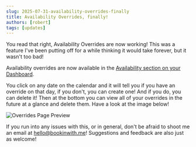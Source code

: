 ```yaml
---
slug: 2025-07-31-availability-overrides-finally
title: Availability Overrides, finally!
authors: [robert]
tags: [updates]
---
```


You read that right, Availability Overrides are now working! This was a feature I've been putting off for a while thinking it would take forever, but it wasn't too bad!

Availability overrides are now available in the [Availability section on your Dashboard](https://bookinwith.me/dashboard/availability/overrides).
<!-- truncate -->

You click on any date on the calendar and it will tell you if you have an override on that day, if you don't, you can create one! And if you do, you can delete it! Then at the bottom you can view all of your overrides in the future at a glance and delete them. Have a look at the image below!

![Overrides Page Preview](./overrides-page.png)

If you run into any issues with this, or in general, don't be afraid to shoot me an email at [hello@bookinwith.me](mailto:hello@bookinwith.me)! Suggestions and feedback are also just as welcome!